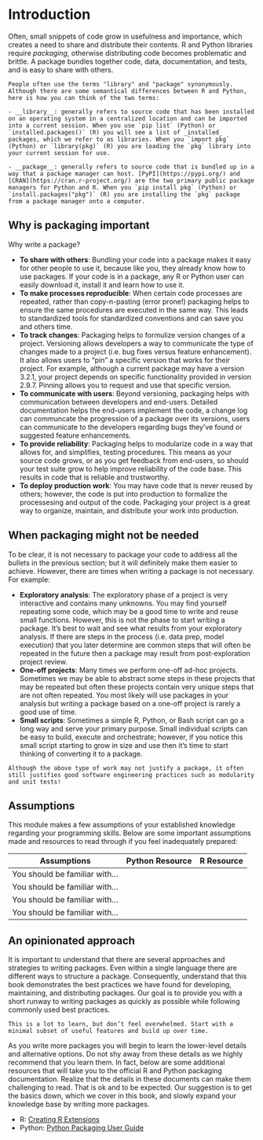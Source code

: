 # Introduction {#intro}

Often, small snippets of code grow in usefulness and importance, which creates a need to share and distribute their contents. R and Python libraries require _packaging_, otherwise distributing code becomes problematic and brittle. A package bundles together code, data, documentation, and tests, and is easy to share with others.

```block
People often use the terms "library" and "package" synonymously. Although there are some semantical differences between R and Python, here is how you can think of the two terms:

- __library__: generally refers to source code that has been installed on an operating system in a centralized location and can be imported into a current session. When you use `pip list` (Python) or `installed.packages()` (R) you will see a list of _installed_ packages, which we refer to as libraries. When you `import pkg` (Python) or `library(pkg)` (R) you are loading the `pkg` library into your current session for use.

- __package__: generally refers to source code that is bundled up in a way that a package manager can host. [PyPI](https://pypi.org/) and [CRAN](https://cran.r-project.org/) are the two primary public package managers for Python and R. When you `pip install pkg` (Python) or `install.packages("pkg")` (R) you are installing the `pkg` package from a package manager onto a computer.
```


## Why is packaging important

 Why write a package? 
 
- __To share with others__: Bundling your code into a package makes it easy for other people to use it, because like you, they already know how to use packages. If your code is in a package, any R or Python user can easily download it, install it and learn how to use it.
- __To make processes reproducible__: When certain code processes are repeated, rather than copy-n-pasting (error prone!) packaging helps to ensure the same procedures are executed in the same way. This leads to standardized tools for standardized conventions and can save you and others time.
- __To track changes__: Packaging helps to formulize version changes of a project. Versioning allows developers a way to communicate the type of changes made to a project (i.e. bug fixes versus feature enhancement). It also allows users to "pin" a specific version that works for their project. For example, although a current package may have a version 3.2.1, your project depends on specific functionality provided in version 2.9.7. Pinning allows you to request and use that specific version.
- __To communicate with users__: Beyond versioning, packaging helps with communication between developers and end-users. Detailed documentation helps the end-users implement the code, a change log can communcate the progression of a package over its versions, users can communicate to the developers regarding bugs they've found or suggested feature enhancements.
- __To provide reliability__: Packaging helps to modularize code in a way that allows for, and simplifies, testing procedures. This means as your source code grows, or as you get feedback from end-users, so should your test suite grow to help improve reliability of the code base. This results in code that is reliable and trustworthy.
- __To deploy production work__: You may have code that is never reused by others; however, the code is put into production to formalize the processesing and output of the code. Packaging your project is a great way to organize, maintain, and distribute your work into production.


## When packaging might not be needed

To be clear, it is not necessary to package your code to address all the bullets in the previous section; but it will definitely make them easier to achieve. However, there are times when writing a package is not necessary. For example:

- __Exploratory analysis__: The exploratory phase of a project is very interactive and contains many unknowns. You may find yourself repeating some code, which may be a good time to write and reuse small functions. However, this is not the phase to start writing a package. It's best to wait and see what results from your exploratory analysis. If there are steps in the process (i.e. data prep, model execution) that you later determine are common steps that will often be repeated in the future then a package may result from post-exploration project review.
- __One-off projects__: Many times we perform one-off ad-hoc projects. Sometimes we may be able to abstract some steps in these projects that may be repeated but often these projects contain very unique steps that are not often repeated. You most likely will use packages in your analysis but writing a package based on a one-off project is rarely a good use of time.
- __Small scripts__: Sometimes a simple R, Python, or Bash script can go a long way and serve your primary purpose. Small individual scripts can be easy to build, execute and orchestrate; however, if you notice this small script starting to grow in size and use then it's time to start thinking of converting it to a package.

```block
Although the above type of work may not justify a package, it often still justifies good software engineering practices such as modularity and unit tests!
```

## Assumptions

This module makes a few assumptions of your established knowledge regarding your programming skills. Below are some important assumptions made and resources to read through if you feel inadequately prepared:

| Assumptions                       | Python Resource | R   Resource   
| --------------------------------- | ------------- | ------------- |
| You should be familiar with...    |               |               | 
| You should be familiar with...    |               |               |
| You should be familiar with...    |               |               |
| You should be familiar with...    |               |               |

## An opinionated approach

It is important to understand that there are several approaches and strategies to writing packages. Even within a single language there are different ways to structure a package. Consequently, understand that this book demonstrates the best practices we have found for developing, maintaining, and distributing packages. Our goal is to provide you with a short runway to writing packages as quickly as possible while following commonly used best practices. 

```block
This is a lot to learn, but don’t feel overwhelmed. Start with a minimal subset of useful features and build up over time.
```

As you write more packages you will begin to learn the lower-level details and alternative options. Do not shy away from these details as we highly recommend that you learn them. In fact, below are some additional resources that will take you to the official R and Python packaging documentation. Realize that the details in these documents can make them challenging to read. That is ok and to be expected. Our suggestion is to get the basics down, which we cover in this book, and slowly expand your knowledge base by writing more packages.

- R: [Creating R Extensions](https://cran.r-project.org/doc/manuals/R-exts.html#Creating-R-packages)
- Python: [Python Packaging User Guide](https://packaging.python.org/)
